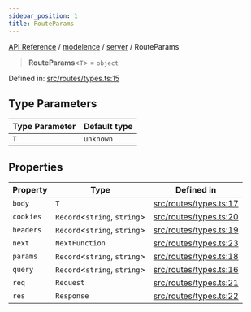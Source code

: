 ```yaml
---
sidebar_position: 1
title: RouteParams
---
```


[API Reference](/api-reference/modelence/server/type-aliases/../../../index) / [modelence](/api-reference/modelence/server/type-aliases/../../index) / [server](/api-reference/modelence/server/type-aliases/../index) / RouteParams

> **RouteParams**\<`T`\> = `object`

Defined in: [src/routes/types.ts:15](https://github.com/modelence/modelence/blob/6e10fb6230818b7ab0ca50262e15fd27cf9d1790/packages/modelence/src/routes/types.ts#L15)

## Type Parameters

| Type Parameter | Default type |
| ------ | ------ |
| `T` | `unknown` |

## Properties

| Property | Type | Defined in |
| ------ | ------ | ------ |
| <a id="body"></a> `body` | `T` | [src/routes/types.ts:17](https://github.com/modelence/modelence/blob/6e10fb6230818b7ab0ca50262e15fd27cf9d1790/packages/modelence/src/routes/types.ts#L17) |
| <a id="cookies"></a> `cookies` | `Record`\<`string`, `string`\> | [src/routes/types.ts:20](https://github.com/modelence/modelence/blob/6e10fb6230818b7ab0ca50262e15fd27cf9d1790/packages/modelence/src/routes/types.ts#L20) |
| <a id="headers"></a> `headers` | `Record`\<`string`, `string`\> | [src/routes/types.ts:19](https://github.com/modelence/modelence/blob/6e10fb6230818b7ab0ca50262e15fd27cf9d1790/packages/modelence/src/routes/types.ts#L19) |
| <a id="next"></a> `next` | `NextFunction` | [src/routes/types.ts:23](https://github.com/modelence/modelence/blob/6e10fb6230818b7ab0ca50262e15fd27cf9d1790/packages/modelence/src/routes/types.ts#L23) |
| <a id="params"></a> `params` | `Record`\<`string`, `string`\> | [src/routes/types.ts:18](https://github.com/modelence/modelence/blob/6e10fb6230818b7ab0ca50262e15fd27cf9d1790/packages/modelence/src/routes/types.ts#L18) |
| <a id="query"></a> `query` | `Record`\<`string`, `string`\> | [src/routes/types.ts:16](https://github.com/modelence/modelence/blob/6e10fb6230818b7ab0ca50262e15fd27cf9d1790/packages/modelence/src/routes/types.ts#L16) |
| <a id="req"></a> `req` | `Request` | [src/routes/types.ts:21](https://github.com/modelence/modelence/blob/6e10fb6230818b7ab0ca50262e15fd27cf9d1790/packages/modelence/src/routes/types.ts#L21) |
| <a id="res"></a> `res` | `Response` | [src/routes/types.ts:22](https://github.com/modelence/modelence/blob/6e10fb6230818b7ab0ca50262e15fd27cf9d1790/packages/modelence/src/routes/types.ts#L22) |
